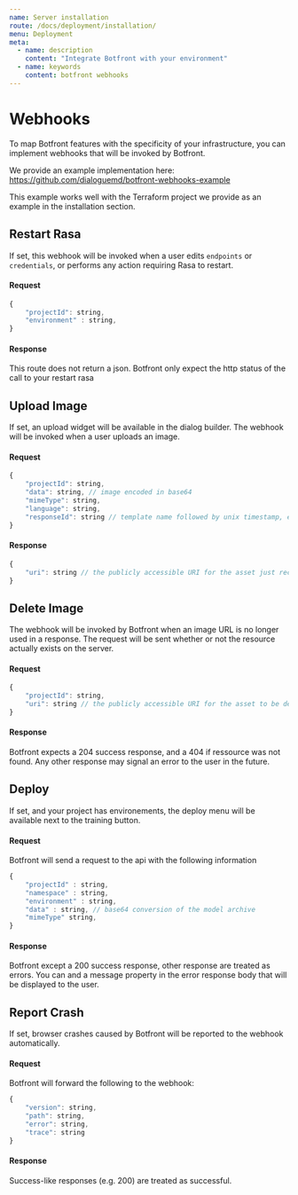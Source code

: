 ```yaml
---
name: Server installation
route: /docs/deployment/installation/
menu: Deployment
meta:
  - name: description
    content: "Integrate Botfront with your environment"
  - name: keywords
    content: botfront webhooks
---
```


# Webhooks

To map Botfront features with the specificity of your infrastructure, you can implement webhooks that will be invoked by Botfront.

We provide an example implementation here: https://github.com/dialoguemd/botfront-webhooks-example

This example works well with the Terraform project we provide as an example in the installation section. 

## Restart Rasa

If set, this webhook will be invoked when a user edits `endpoints` or `credentials`, or performs any action requiring Rasa to restart.

#### Request

```js
{
    "projectId": string,
    "environment" : string,
}
```

#### Response

This route does not return a json. Botfront only expect the http status of the call to your restart rasa

## Upload Image

If set, an upload widget will be available in the dialog builder. The webhook will be invoked when a user uploads an image.

#### Request

```js
{
    "projectId": string,
    "data": string, // image encoded in base64
    "mimeType": string,
    "language": string,
    "responseId": string // template name followed by unix timestamp, e.g. utter_get_started_1588107073256
}
```

#### Response

```js
{
    "uri": string // the publicly accessible URI for the asset just received
}
```

## Delete Image

The webhook will be invoked by Botfront when an image URL is no longer used in a response. The request will be sent whether or not the resource actually exists on the server.

#### Request

```js
{
    "projectId": string,
    "uri": string // the publicly accessible URI for the asset to be deleted
}
```

#### Response

Botfront expects a 204 success response, and a 404 if ressource was not found. Any other response may signal an error to the user in the future.


## Deploy

If set, and your project has environements, the deploy menu will be available next to the training button.

#### Request

Botfront will send a request to the api with the following information

```js
{
    "projectId" : string, 
    "namespace" : string, 
    "environment" : string,
    "data" : string, // base64 conversion of the model archive
    "mimeType" string, 
}
```

#### Response
 
Botfront except a 200 success response, other response are treated as errors. 
You can and a message property in the error response body that will be displayed to the user.



## Report Crash

If set, browser crashes caused by Botfront will be reported to the webhook automatically.

#### Request

Botfront will forward the following to the webhook:

```js
{
    "version": string,
    "path": string,
    "error": string,
    "trace": string
}
```

#### Response
 
Success-like responses (e.g. 200) are treated as successful.
